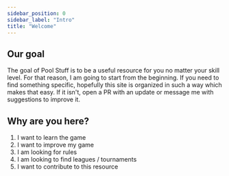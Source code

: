 ```yaml
---
sidebar_position: 0
sidebar_label: "Intro"
title: "Welcome"
---
```


## Our goal

The goal of Pool Stuff is to be a useful resource for you no matter your skill level. For that reason, I am going to start from the beginning. If you need to find something specific, hopefully this site is organized in such a way which makes that easy. If it isn't, open a PR with an update or message me with suggestions to improve it.

## Why are you here?

1. I want to learn the game
2. I want to improve my game
3. I am looking for rules
3. I am looking to find leagues / tournaments
4. I want to contribute to this resource
